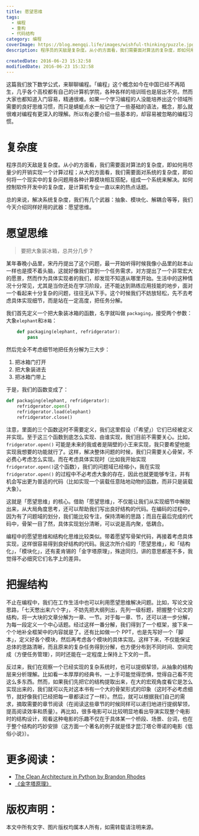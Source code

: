 ```yaml
---
title: 愿望思维
tags:
  - 编程
  - 重构
  - 代码结构
category: 编程
coverImage: https://blog.mengqi.life/images/wishful-thinking/puzzle.jpg
description: 程序员的天敌是复杂度。从小的方面看，我们需要面对算法的复杂度，即如何用尽量少的开销实现一个计算过程；从大的方面看，我们需要面对系统的复杂度，即如何将一个现实中的复杂问题用各种计算模块相互搭配，组成一个系统来解决。如何控制软件开发中的复杂度，是计算机专业一直以来的热点话题。总的来说，解决系统复杂度，我们有几个武器：抽象、模块化、解耦合等等，我们今天介绍同样好用的武器：愿望思维。

createdDate: 2016-06-23 15:32:58
modifiedDate: 2016-06-23 15:32:58
---
```


这篇我们放下数学公式，来聊聊编程。「编程」这个概念如今在中国已经不再陌生，几乎各个高校都有自己的计算机学院，各种各样的培训班也是层出不穷。然而大家也都知道入门容易，精通很难。如果一个学习编程的人没能培养出这个领域所需要的良好思维习惯，而只是蜻蜓点水一般记住了一些基础的语法，概念，那么就很难对编程有更深入的理解。所以有必要介绍一些基本的，却容易被忽略的编程习惯。

# 复杂度
程序员的天敌是复杂度。从小的方面看，我们需要面对算法的复杂度，即如何用尽量少的开销实现一个计算过程；从大的方面看，我们需要面对系统的复杂度，即如何将一个现实中的复杂问题用各种计算模块相互搭配，组成一个系统来解决。如何控制软件开发中的复杂度，是计算机专业一直以来的热点话题。

总的来说，解决系统复杂度，我们有几个武器：抽象、模块化、解耦合等等，我们今天介绍同样好用的武器：愿望思维。


# 愿望思维
> 要把大象装冰箱，总共分几步？

某年春晚小品里，宋丹丹提出了这个问题，最一开始听得时候我像小品里的赵本山一样也是摸不着头脑，这就好像我们拿到一个任务需求，对方提出了一个非常宏大的愿景，然而作为具体实现者的我们，却发现不知道从哪里开始。生活中的这种情况十分常见，尤其是当你还处在学习阶段，还不能达到熟练应用技能的地步，面对一个看起来十分复杂的问题，往往无从下手。这个时候我们不妨放轻松，先不去考虑具体实现细节，而是站在一定高度，把任务分解。

我们首先定义一个把大象装冰箱的函数，名字就叫做 `packaging`，接受两个参数：大象`elephant`和`冰箱`：

```python
    def packaging(elephant, refridgerator):
        pass
```

然后完全不考虑细节地把任务分解为三大步：
1. 把冰箱门打开
2. 把大象装进去
3. 把冰箱门带上

于是，我们的函数变成了：

```python
def packaging(elephant, refridgerator):
    refridgerator.open()
    refridgerator.load(elephant)
    refridgerator.close()
```

注意，里面的三个函数这时不需要定义，我们这里假设（「希望」）它们已经被定义并实现。至于这三个函数到底怎么实现、由谁实现，我们目前不需要关心。比如，`fridgerator.open()` 可能是未来的我或者是隔壁的小王来实现，我只要希望他能实现我想要的功能就行了。这样，解决整体问题的时候，我们只需要关心骨架，不必费心考虑怎么实现。而在考虑具体实现时（比如我开始实现 `fridgerator.open()`这个函数），我们的问题域已经缩小，我在实现 `fridgerator.open()` 的过程中不必考虑大象的存在，因此也就更能够专注，并有机会写出更为普适的代码（比如实现一个装载任意陆地动物的函数，而非只是装载大象）。

这就是「愿望思维」的核心。借助「愿望思维」，不仅能让我们从实现细节中解脱出来，从大局角度思考，还可以帮助我们写出良好结构的代码。在编码的过程中，因为有了问题域的划分，我们能比较专注，保持清晰的思路；而且在最后完成的代码中，骨架一目了然，具体实现划分清晰，可以说是高内聚，低耦合。

编程中的愿望思维和结构化思维比较类似。带着愿望写骨架代码，再接着考虑具体实现，这样很容易得到良好结构的代码。我这次所介绍的「愿望思维」，和「结构化」，「模块化」，还有麦肯锡的「金字塔原理」，殊途同归，讲的意思都差不多，我觉得不必细究它们名字上的差异。

# 把握结构
不止在编程中，我们在工作生活中也可以利用愿望思维解决问题。比如，写论文没思路，「七天憋出来六个字」，不妨先把大纲列出，先列一级标题，把握整个论文的结构，将一大块的文章分解为一章、一节。对于每一章、节，还可以进一步分解，为每一段定义一个中心话题。经过这样一番分解，我们得到了一个框架，接下来一个个地补全框架中的内容就是了。还有比如做一个 PPT，也是先写好一个「脚本」，定义好各个模块，然后再考虑各个模块的具体实现。这样下来，不仅能保证总体的思路清晰，而且原来的复杂任务得到分解，也方便分布到不同时间、空间完成（方便任务管理），同时还能在一定程度上保持上下文的一贯。

反过来，我们在观察一个已经实现的复杂系统时，也可以提纲挈领，从抽象的结构层来分析理解。比如看一本厚厚的经典书，一上手可能觉得恐惧，觉得自己看不完这么多东西。然而，如果我们先把它的结构提取出来，在大的宏观角度看它是怎么实现出来的，我们就可以先对这本书有一个大的骨架形式的印象（这时不必考虑细节，就好像我们已经把每一章都读过了一样）。然后，就可以根据我们自己的需求，摘取需要的章节阅读（在阅读这些章节的时候同样可以递归地进行提纲挈领，提高阅读效率和质量）。再比如，很多电影可以比较明显地看出导演实现整个电影时的结构设计，观看这种电影的乐趣不仅在于具体某一个桥段、场景、台词，也在于整个结构的巧妙安排（这方面一个著名的例子就是怪才昆汀塔仑蒂诺的电影《低俗小说》）。

# 更多阅读：
- [The Clean Architecture in Python by Brandon Rhodes](http://rhodesmill.org/brandon/slides/2014-07-pyohio/clean-architecture/)
- [《金字塔原理》](https://book.douban.com/subject/4882120/)

# 版权声明：

本文中所有文字、图片版权均属本人所有，如需转载请注明来源。
